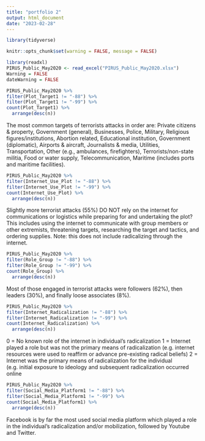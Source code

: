 ```yaml
---
title: "portfolio 2"
output: html_document
date: "2023-02-28"
---
```


```r
library(tidyverse)
```


```r
knitr::opts_chunk$set(warning = FALSE, message = FALSE)
```



```r
library(readxl)
PIRUS_Public_May2020 <- read_excel("PIRUS_Public_May2020.xlsx") 
Warning = FALSE 
dateWarning = FALSE
```

```r
PIRUS_Public_May2020 %>% 
filter(Plot_Target1 != "-88") %>% 
filter(Plot_Target1 != "-99") %>% 
count(Plot_Target1) %>%
  arrange(desc(n))
```
The most common targets of terrorists attacks in order are: Private citizens & property, Government (general), Businesses, Police, Military, Religious figures/institutions, Abortion related, Educational institution, Government (diplomatic), Airports & aircraft, Journalists & media, Utilities, Transportation, Other (e.g., ambulances, firefighters), Terrorists/non-state militia, Food or water supply, Telecommunication, Maritime (includes ports and maritime facilities). 

```r
PIRUS_Public_May2020 %>% 
filter(Internet_Use_Plot != "-88") %>% 
filter(Internet_Use_Plot != "-99") %>% 
count(Internet_Use_Plot) %>%
  arrange(desc(n))
```
Slightly more terrorist attacks (55%) DO NOT rely on the internet for communications or logistics while preparing for and undertaking the plot? This includes using the internet to communicate with group members or other extremists, threatening targets, researching the target and tactics, and ordering supplies. Note: this does not include radicalizing through the internet.

```r
PIRUS_Public_May2020 %>% 
filter(Role_Group != "-88") %>% 
filter(Role_Group != "-99") %>% 
count(Role_Group) %>%
  arrange(desc(n))
```

Most of those engaged in terrorist attacks were followers (62%), then leaders (30%), and finally loose associates (8%).


```r
PIRUS_Public_May2020 %>% 
filter(Internet_Radicalization != "-88") %>% 
filter(Internet_Radicalization != "-99") %>% 
count(Internet_Radicalization) %>%
  arrange(desc(n))
```

0 = No known role of the internet in individual’s radicalization
1 = Internet played a role but was not the primary means of radicalization (e.g. internet resources were used to reaffirm or advance pre-existing radical beliefs)
2 = Internet was the primary means of radicalization for the individual (e.g. initial exposure to ideology and subsequent radicalization occurred online

```r
PIRUS_Public_May2020 %>% 
filter(Social_Media_Platform1 != "-88") %>% 
filter(Social_Media_Platform1 != "-99") %>% 
count(Social_Media_Platform1) %>%
  arrange(desc(n))
```
Facebook is by far the most used social media platform which played a role in the individual’s radicalization and/or mobilization, followed by Youtube and Twitter.
